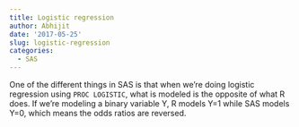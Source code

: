 ```yaml
---
title: Logistic regression
author: Abhijit
date: '2017-05-25'
slug: logistic-regression
categories:
  - SAS
---
```


One of the different things in SAS is that when we're doing logistic regression 
using `PROC LOGISTIC`, what is modeled is the opposite of what R does. If we're modeling a binary variable Y, R models Y=1 while SAS models Y=0, which means the odds ratios are reversed. 
